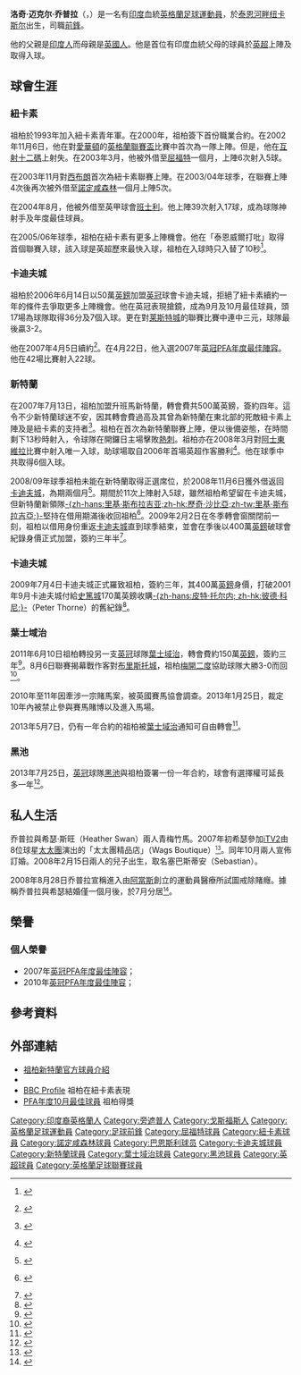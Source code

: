 {{noteTA|G1=足球|G2=英超|G3=FAcup
|T=zh-hans:迈克尔·乔普拉;zh-hk:米高·祖柏;zh-tw:麥可·喬普拉;
|1=zh-hans:迈克尔·乔普拉;zh-hk:米高·祖柏;zh-tw:麥可·喬普拉;
|2=zh-hans:洛奇·迈克尔·乔普拉;zh-hk:洛奇·米高·祖柏;zh-tw:洛基·麥可·喬普拉;
|3=zh-hans:乔普拉;zh-hk:祖柏;zh-tw:喬普拉;
|4=zh-cn:泰恩河畔纽卡斯尔; zh-hk:泰恩河畔紐卡素; zh-tw:泰恩河畔新堡;
|5=zh-hans:阿洛厄竞技;zh-hant:阿洛厄競技;zh-hk:阿洛厄體育;
}}

{{Infobox football biography
| name                = 迈克尔·乔普拉 <br />''Michael Chopra''
| image               = Michael Chopra - 2011.jpg
| caption             = 
| fullname            = Rocky Michael Chopra <ref name="PFA">{{cite book |last = Hugman |first = Barry J.|title = The PFA Premier & Football League Players' Records 1946-2005
|publisher = Queen Anne Press |year = 2005 |pages = p119 |isbn = 1852916656 }}</ref>
| dateofbirth         = {{birth date and age|1983|12|23}}
| cityofbirth         = [[泰恩河畔纽卡斯尔|泰恩河畔纽卡斯尔]]
| countryofbirth      = [[英格蘭|英格蘭]]
| height              = {{height|meters=1.75}}
| position            = [[前鋒_(足球)|前鋒]]
| currentclub         = 
| clubnumber          = 
| youthyears1         = 1993–2000| youthclubs1 = [[纽卡斯尔联足球俱乐部|纽卡斯尔联]]
| years1  = 2000–2006| clubs1  = [[纽卡斯尔联足球俱乐部|纽卡斯尔联]]           | caps1  = 21| goals1  =  1
| years2  = 2003     | clubs2  = → [[沃特福德足球俱乐部|沃特福德]] (借用)                    | caps2  =  5| goals2  =  5
| years3  = 2004     | clubs3  = → [[诺丁汉森林足球俱乐部|诺丁汉森林]] (借用)| caps3  =  5| goals3  =  0
| years4  = 2004–2005| clubs4  = → [[巴恩斯利足球俱乐部|巴恩斯利]] (借用)                  | caps4  = 39| goals4  = 17
| years5  = 2006–2007| clubs5  = [[卡迪夫城足球俱乐部|卡迪夫城]]                   | caps5  = 42| goals5  = 22
| years6  = 2007–2009| clubs6  = [[桑德兰足球俱乐部|桑德兰]]                     | caps6  = 39| goals6  =  8
| years7  = 2008     | clubs7  = → [[卡迪夫城足球俱乐部|卡迪夫城]] (借用)          | caps7  = 11| goals7  =  5  
| years8  = 2009     | clubs8  = → [[卡迪夫城足球俱乐部|卡迪夫城]] (借用)          | caps8  = 16| goals8  =  4
| years9  = 2009–2011| clubs9  = [[卡迪夫城足球俱乐部|卡迪夫城]]                   | caps9  = 73| goals9  = 28
| years10 = 2011–2013| clubs10 = [[伊普斯维奇城足球俱乐部|伊普斯维奇]]                   | caps10 = 78| goals10 = 18
| years11 = 2013–2014| clubs11 = [[黑池足球會|黑池]]                         | caps11 = 18| goals11 =  0
| years12 = 2014     | clubs12 = {{le|喀拉拉爆破手足球俱乐部|Kerala Blasters FC|喀拉拉爆破手}}               | caps12 =  9| goals12 =  0
| years13 = 2015–2016| clubs13 = [[阿洛厄竞技足球俱乐部|阿洛厄竞技]]               | caps13 =  23| goals13 =  2
| years14 = 2016   | clubs14 = {{le|喀拉拉爆破手足球俱乐部|Kerala Blasters FC|喀拉拉爆破手}}               | caps14 =  10| goals14 =  1
| nationalyears1 = 1997–1999| nationalteam1 = [[英格蘭16歲以下足球代表隊|英格蘭U16]]| nationalcaps1 = 10| nationalgoals1 = 0
| nationalyears2 = 1999–2000| nationalteam2 = [[英格蘭17歲以下足球代表隊|英格蘭U17]]| nationalcaps2 =  5| nationalgoals2 = 0
| nationalyears3 = 2000–2001| nationalteam3 = [[英格蘭19歲以下足球代表隊|英格蘭U19]]| nationalcaps3 =  7| nationalgoals3 = 0
| nationalyears4 = 2001–2003| nationalteam4 = [[英格蘭20歲以下足球代表隊|英格蘭U20]]| nationalcaps4 =  9| nationalgoals4 = 0
| medaltemplates      = 
| club-update         = 2013年10月25日 (五) 00:06 (UTC)
| nationalteam-update = 2013年10月25日 (五) 00:06 (UTC)
}}

'''洛奇·迈克尔·乔普拉'''（{{lang-en|'''Rocky Michael Chopra'''}}，{{bd|1983年|12月23日|catIdx=Chopra, Michael}}）是一名有[[印度|印度]]血統[[英格蘭|英格蘭]][[足球|足球]][[運動員|運動員]]，於[[泰恩河畔纽卡斯尔|泰恩河畔纽卡斯尔]]出生，司職[[前鋒_(足球)|前鋒]]。

他的父親是[[印度人|印度人]]而母親是[[英國人|英國人]]。他是首位有印度血統父母的球員於[[英超|英超]]上陣及取得入球。

== 球會生涯 ==
=== 紐卡素 ===
祖柏於1993年加入紐卡素青年軍。在2000年，祖柏簽下首份職業合約。在2002年11月6日，他在對[[埃弗顿足球俱乐部|愛華頓]]的[[英格蘭聯賽盃|英格蘭聯賽盃]]比賽中首次為一隊上陣。但是，他在[[互射十二碼|互射十二碼]]上射失。在2003年3月，他被外借至[[沃特福德足球俱乐部|屈福特]]一個月，上陣6次射入5球。

在2003年11月對[[西布罗姆维奇足球俱乐部|西布朗]]首次為紐卡素聯賽上陣。在2003/04年球季，在聯賽上陣4次後再次被外借至[[诺丁汉森林足球俱乐部|諾定咸森林]]一個月上陣5次。

在2004年8月，他被外借至英甲球會[[巴恩斯利足球俱乐部|班士利]]。他上陣39次射入17球，成為球隊神射手及年度最佳球員。

在2005/06年球季，祖柏在紐卡素有更多上陣機會。他在「泰恩威爾打吡」取得首個聯賽入球，該入球是英超歷來最快入球，祖柏在入球時只入替了10秒<ref>{{en}} {{cite web
|url=http://news.bbc.co.uk/sport1/hi/football/eng_prem/4906562.stm
|title=BBC Sport, 新特蘭 1-4 紐卡素
|accessdate=2008-03-24
|publisher=''[[BBC_Sport|BBC Sport]]''
|archive-date=2017-08-29
|archive-url=https://web.archive.org/web/20170829182620/http://news.bbc.co.uk/sport1/hi/football/eng_prem/4906562.stm
|dead-url=no
}}</ref>。

=== 卡迪夫城 ===
祖柏於2006年6月14日以50萬[[英鎊|英鎊]]加盟[[英格蘭足球冠軍聯賽|英冠]]球會卡迪夫城，拒絕了紐卡素續約一年的條件去爭取更多上陣機會。他在英冠表現搶鏡，成為9月及10月最佳球員，頭17場為球隊取得36分及7個入球。更在對[[莱斯特城足球俱乐部|莱斯特城]]的聯賽比賽中連中三元，球隊最後贏3-2。

他在2007年4月5日續約<ref>{{en}} {{cite news|title=祖柏續約|url=http://news.bbc.co.uk/sport1/hi/football/teams/c/cardiff_city/6527253.stm|publisher=''[[BBC_Sport|BBC Sport]]''|date=2007-04-05|accessdate=2007-04-05|archive-date=2007-08-29|archive-url=https://web.archive.org/web/20070829132634/http://news.bbc.co.uk/sport1/hi/football/teams/c/cardiff_city/6527253.stm|dead-url=no}}</ref>。在4月22日，他入選2007年[[英冠|英冠]][[PFA年度最佳陣容|PFA年度最佳陣容]]。他在42場比賽射入22球。

=== 新特蘭 ===
在2007年7月13日，祖柏加盟升班馬新特蘭，轉會費共500萬英鎊，簽約四年。這令不少新特蘭球迷不安，因其轉會費過高及其曾為新特蘭在東北部的死敵紐卡素上陣及是紐卡素的支持者<ref>{{en}} {{cite news|title=新特蘭簽下祖柏|url=http://news.bbc.co.uk/sport1/hi/football/teams/s/sunderland/6291244.stm|publisher=BBC Sport|date=2007-07-13|accessdate=2007-07-13|archive-date=2007-07-15|archive-url=https://web.archive.org/web/20070715184032/http://news.bbc.co.uk/sport1/hi/football/teams/s/sunderland/6291244.stm|dead-url=no}}</ref>。祖柏在首次為新特蘭聯賽上陣，便以後備姿態，在時間剩下13秒時射入，令球隊在開鑼日主場擊敗[[托特纳姆热刺足球俱乐部|熱刺]]。祖柏亦在2008年3月對[[阿士東維拉足球會|阿士東維拉]]比賽中射入唯一入球，助球場取自2006年首場英超作客勝利<ref>{{en}} {{cite web |url=http://news.bbc.co.uk/sport1/hi/football/eng_prem/7298167.stm |title=BBC Sport, 維拉 0-1 新特蘭 |accessdate=2008-03-24 |author=Phil McNulty |publisher=''[[BBC_Sport|BBC Sport]]'' |archive-date=2017-08-26 |archive-url=https://web.archive.org/web/20170826041138/http://news.bbc.co.uk/sport1/hi/football/eng_prem/7298167.stm |dead-url=no }}</ref>。他在球季中共取得6個入球。

2008/09年球季祖柏未能在新特蘭取得正選席位，於2008年11月6日獲外借返回[[卡迪夫城足球俱乐部|卡迪夫城]]，為期兩個月<ref>{{Cite web |url=http://news.bbc.co.uk/sport2/hi/football/teams/c/cardiff_city/7704904.stm |title=祖柏重返卡迪夫城 |access-date=2008-11-06 |archive-date=2019-08-30 |archive-url=https://web.archive.org/web/20190830194435/http://news.bbc.co.uk/sport2/hi/football/teams/c/cardiff_city/7704904.stm |dead-url=no }}</ref>。期間於11次上陣射入5球，雖然祖柏希望留在卡迪夫城，但新特蘭新領隊[[歷奇·沙比亞|-{zh-hans:里基·斯布拉吉亚;zh-hk:歷奇·沙比亞;zh-tw:里基·斯布拉吉亞;}-]]堅持在借用期滿後收回祖柏<ref>{{en}} {{cite news |url=http://news.bbc.co.uk/sport2/hi/football/teams/c/cardiff_city/7803607.stm |title=沙比亞結束祖柏借用期 |accessdate=2008-12-30 |date=2008-12-29 |publisher=''[[BBC_Sport|BBC Sport]]'' |archive-date=2019-08-29 |archive-url=https://web.archive.org/web/20190829102311/http://news.bbc.co.uk/sport2/hi/football/teams/c/cardiff_city/7803607.stm |dead-url=no }}</ref>。2009年2月2日在冬季轉會窗關閉前一刻，祖柏以借用身份重返[[卡迪夫城足球俱乐部|卡迪夫城]]直到球季結束，並會在季後以400萬[[英鎊|英鎊]]破球會紀錄身價正式加盟，簽約三年半<ref>{{cite news |url=http://news.bbc.co.uk/sport2/hi/football/teams/c/cardiff_city/7864662.stm |title=Bluebirds complete Chopra signing |publisher=''[[BBC_Sport|BBC Sport]]'' |date=2009-02-02 |accessdate=2009-02-03 |archive-date=2020-09-29 |archive-url=https://web.archive.org/web/20200929114516/http://news.bbc.co.uk/sport2/hi/football/teams/c/cardiff_city/7864662.stm |dead-url=no }}{{en}}</ref>。

=== 卡迪夫城 ===
2009年7月4日卡迪夫城正式羅致祖柏，簽約三年，其400萬[[英鎊|英鎊]]身價，打破2001年9月卡迪夫城付給[[斯托克城足球俱乐部|史篤城]]170萬英鎊收購[[Peter_Thorne_(footballer)|-{zh-hans:皮特·托尔内; zh-hk:彼德·科尼;}-]]（Peter Thorne）的舊紀錄<ref>{{cite news |language=en |url=http://news.bbc.co.uk/sport2/hi/football/teams/c/cardiff_city/8134271.stm |title=Chopra completes Cardiff switch |publisher=''[[BBC_Sport|BBC Sport]]'' |date=2009-07-04 |accessdate=2009-07-05 |archive-date=2020-09-29 |archive-url=https://web.archive.org/web/20200929114413/http://news.bbc.co.uk/sport2/hi/football/teams/c/cardiff_city/8134271.stm |dead-url=no }}</ref>。

=== 葉士域治 ===
2011年6月10日祖柏轉投另一支[[英冠|英冠]]球隊[[伊普斯维奇城足球俱乐部|葉士域治]]，轉會費約150萬[[英鎊|英鎊]]，簽約三年<ref>{{cite news |language=en |url=http://news.bbc.co.uk/sport2/hi/football/13688443.stm |title=Michael Chopra joins Ipswich Town from Cardiff |publisher=''[[BBC_Sport|BBC Sport]]'' |date=2011-06-10 |accessdate=2011-06-11 |archive-date=2011-11-03 |archive-url=https://web.archive.org/web/20111103211713/http://news.bbc.co.uk/sport2/hi/football/13688443.stm |dead-url=no }}</ref>。8月6日聯賽揭幕戰作客對[[布里斯托尔城足球俱乐部|布里斯托城]]，祖柏[[梅開二度|梅開二度]]協助球隊大勝3-0而回<ref>{{cite news |language=en |url=http://news.bbc.co.uk/sport2/hi/football/14351931.stm |title=Bristol City 0-3 Ipswich |publisher=''[[BBC_Sport|BBC Sport]]'' |date=2011-08-06 |accessdate=2011-08-10 |archive-date=2011-08-24 |archive-url=https://web.archive.org/web/20110824190954/http://news.bbc.co.uk/sport2/hi/football/14351931.stm |dead-url=no }}</ref>。

2010年至11年因牽涉一宗賭馬案，被英國賽馬協會調查。2013年1月25日，裁定10年內被禁止參與賽馬賭博以及進入馬場。

2013年5月7日，仍有一年合約的祖柏被[[伊普斯维奇城足球俱乐部|葉士域治]]通知可自由轉會<ref>{{cite news |language=en |url=http://www.bbc.co.uk/sport/0/football/22440455 |title=Ipswich Town: Michael Chopra & Jay Emmanuel-Thomas can leave |publisher=''[[BBC_Sport|BBC Sport]]'' |date=2013-05-07 |accessdate=2013-10-25 |archive-date=2013-10-17 |archive-url=https://web.archive.org/web/20131017024136/http://www.bbc.co.uk/sport/0/football/22440455 |dead-url=no }}</ref>。

=== 黑池 ===
2013年7月25日，[[英冠|英冠]]球隊[[黑池足球會|黑池]]與祖柏簽署一份一年合約，球會有選擇權可延長多一年<ref>{{cite news |language=en |url=http://www.bbc.co.uk/sport/0/football/23446844 |title=Blackpool sign Michael Chopra & close to Steven Davies deal |publisher=''[[BBC_Sport|BBC Sport]]'' |date=2013-07-25 |accessdate=2013-10-25 |archive-date=2013-10-17 |archive-url=https://web.archive.org/web/20131017014055/http://www.bbc.co.uk/sport/0/football/23446844 |dead-url=no }}</ref>。

== 私人生活==
乔普拉與希瑟·斯旺（Heather Swan）兩人青梅竹馬。2007年初希瑟參加[[iTV2|iTV2]]由8位球星[[太太團|太太團]]演出的「太太團精品店」（Wags Boutique）<small><ref>{{Cite web |url=http://sports.yinsha.com/file/200703/2007030309100089.htm |title=英超八大球星妻子PK 角逐太太团超级老板娘 |access-date=2008-08-29 |archive-date=2007-08-28 |archive-url=https://web.archive.org/web/20070828164707/http://sports.yinsha.com/file/200703/2007030309100089.htm |dead-url=yes }}</ref></small>。同年10月兩人宣佈訂婚。2008年2月15日兩人的兒子出生，取名塞巴斯蒂安（Sebastian）。

2008年8月28日乔普拉宣稱進入由[[托尼·亚当斯|阿當斯]]創立的運動員醫療所試圖戒除賭癮。據稱乔普拉與希瑟結婚僅一個月後，於7月分居<small><ref>{{Cite web |url=http://news.bbc.co.uk/2/hi/uk_news/england/wear/7585856.stm |title=球隊支持祖柏 |access-date=2008-08-29 |archive-date=2021-02-26 |archive-url=https://web.archive.org/web/20210226151721/http://news.bbc.co.uk/2/hi/uk_news/england/wear/7585856.stm |dead-url=no }}</ref></small>。

== 榮譽 ==
===個人榮譽===
* 2007年[[英冠|英冠]][[PFA年度最佳陣容|PFA年度最佳陣容]]；
* 2010年[[英冠|英冠]][[PFA年度最佳陣容|PFA年度最佳陣容]]；

==參考資料==
{{reflist}}

==外部連結==
*[http://www.safc.com/team/?page_id=2623&player_id=2623 祖柏新特蘭官方球員介紹]
*{{soccerbase|id=32217|name=祖柏}}
*[http://news.bbc.co.uk/sport1/shared/bsp/hi/football/statistics/players/c/chopra_225427.stm BBC Profile] {{Wayback|url=http://news.bbc.co.uk/sport1/shared/bsp/hi/football/statistics/players/c/chopra_225427.stm |date=20090129183421 }} 祖柏在紐卡素表現
*[http://www.cardiffcityfc.premiumtv.co.uk/page/News/LatestDetail/0,,10335~925076,00.html PFA年度10月最佳球員]{{dead link|date=2018年4月 |bot=InternetArchiveBot |fix-attempted=yes }} 祖柏得獎

{{2006/07年英冠PFA年度最佳陣容}}
{{2009/10年英冠PFA年度最佳陣容}}

{{DEFAULTSORT:Chopra, Michael}}
[[Category:印度裔英格蘭人|Category:印度裔英格蘭人]]
[[Category:旁遮普人|Category:旁遮普人]]
[[Category:戈斯福斯人|Category:戈斯福斯人]]
[[Category:英格蘭足球運動員|Category:英格蘭足球運動員]]
[[Category:足球前鋒|Category:足球前鋒]]
[[Category:屈福特球員|Category:屈福特球員]]
[[Category:紐卡素球員|Category:紐卡素球員]]
[[Category:諾定咸森林球員|Category:諾定咸森林球員]]
[[Category:巴恩斯利球员|Category:巴恩斯利球员]]
[[Category:卡迪夫城球員|Category:卡迪夫城球員]]
[[Category:新特蘭球員|Category:新特蘭球員]]
[[Category:葉士域治球員|Category:葉士域治球員]]
[[Category:黑池球員|Category:黑池球員]]
[[Category:英超球員|Category:英超球員]]
[[Category:英格蘭足球聯賽球員|Category:英格蘭足球聯賽球員]]